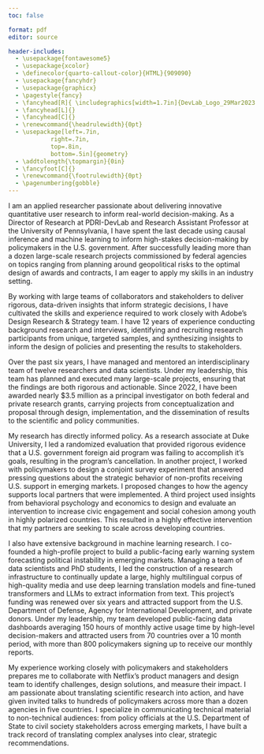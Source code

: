 ```yaml
---
toc: false

format: pdf
editor: source

header-includes:
  - \usepackage{fontawesome5}
  - \usepackage{xcolor}
  - \definecolor{quarto-callout-color}{HTML}{909090}
  - \usepackage{fancyhdr}
  - \usepackage{graphicx}
  - \pagestyle{fancy}
  - \fancyhead[R]{ \includegraphics[width=1.7in]{DevLab_Logo_29Mar2023.png}}
  - \fancyhead[L]{}
  - \fancyhead[C]{}
  - \renewcommand{\headrulewidth}{0pt}
  - \usepackage[left=.7in,
            right=.7in,
            top=.8in,
            bottom=.5in]{geometry} 
  - \addtolength{\topmargin}{0in}
  - \fancyfoot[C]{}
  - \renewcommand{\footrulewidth}{0pt}
  - \pagenumbering{gobble}
---
```



\begin{flushleft}
Jeremy Springman, PhD\\
Director of Research, PDRI-DevLab\\
Research Assistant Professor, University of Pennsylvania\\
\url{jrspringman.github.io}
\end{flushleft}

I am an applied researcher passionate about delivering innovative quantitative user research to inform real-world decision-making. As a Director of Research at PDRI-DevLab and Research Assistant Professor at the University of Pennsylvania, I have spent the last decade using causal inference and machine learning to inform high-stakes decision-making by policymakers in the U.S. government. After successfully leading more than a dozen large-scale research projects commissioned by federal agencies on topics ranging from planning around geopolitical risks to the optimal design of awards and contracts, I am eager to apply my skills in an industry setting.

By working with large teams of collaborators and stakeholders to deliver rigorous, data-driven insights that inform strategic decisions, I have cultivated the skills and experience required to work closely with Adobe's Design Research & Strategy team. I have 12 years of experience conducting background research and interviews, identifying and recruiting research participants from unique, targeted samples, and synthesizing insights to inform the design of policies and presenting the results to stakeholders.

Over the past six years, I have managed and mentored an interdisciplinary team of twelve researchers and data scientists. Under my leadership, this team has planned and executed many large-scale projects, ensuring that the findings are both rigorous and actionable. Since 2022, I have been awarded nearly \$3.5 million as a principal investigator on both federal and private research grants, carrying projects from conceptualization and proposal through design, implementation, and the dissemination of results to the scientific and policy communities. 

My research has directly informed policy. As a research associate at Duke University, I led a randomized evaluation that provided rigorous evidence that a U.S. government foreign aid program was failing to accomplish it's goals, resulting in the program's cancellation. In another project, I worked with policymakers to design a conjoint survey experiment that answered pressing questions about the strategic behavior of non-profits receiving U.S. support in emerging markets. I proposed changes to how the agency supports local partners that were implemented. A third project used insights from behavioral psychology and economics to design and evaluate an intervention to increase civic engagement and social cohesion among youth in highly polarized countries. This resulted in a highly effective intervention that my partners are seeking to scale across developing countries.

I also have extensive background in machine learning research. I co-founded a high-profile project to build a public-facing early warning system forecasting political instability in emerging markets. Managing a team of data scientists and PhD students, I led the construction of a research infrastructure to continually update a large, highly multilingual corpus of high-quality media and use deep learning translation models and fine-tuned transformers and LLMs to extract information from text. This project's funding was renewed over six years and attracted support from the U.S. Department of Defense, Agency for International Development, and private donors. Under my leadership, my team developed public-facing data dashboards averaging 150 hours of monthly active usage time by high-level decision-makers and attracted users from 70 countries over a 10 month period, with more than 800 policymakers signing up to receive our monthly reports. 

My experience working closely with policymakers and stakeholders prepares me to collaborate with Netflix's product managers and design team to identify challenges, design solutions, and measure their impact. I am passionate about translating scientific research into action, and have given invited talks to hundreds of policymakers across more than a dozen agencies in five countries. I specialize in communicating technical material to non-technical audiences: from policy officials at the U.S. Department of State to civil society stakeholders across emerging markets, I have built a track record of translating complex analyses into clear, strategic recommendations. 






